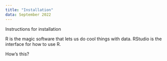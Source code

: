 ```yaml
---
title: "Installation"
data: September 2022
---
```


Instructions for installation

R is the magic software that lets us do cool things with data.
RStudio is the interface for how to use R. 

How's this? 